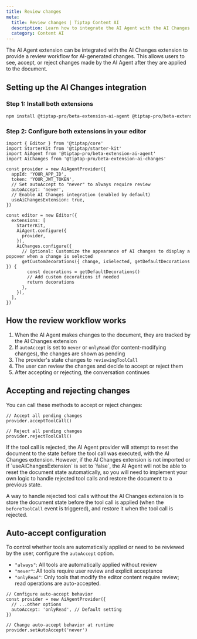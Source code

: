 ```yaml
---
title: Review changes
meta:
  title: Review changes | Tiptap Content AI
  description: Learn how to integrate the AI Agent with the AI Changes extension to review AI-generated changes.
  category: Content AI
---
```



The AI Agent extension can be integrated with the AI Changes extension to provide a review workflow for AI-generated changes. This allows users to see, accept, or reject changes made by the AI Agent after they are applied to the document.

## Setting up the AI Changes integration

### Step 1: Install both extensions

```bash
npm install @tiptap-pro/beta-extension-ai-agent @tiptap-pro/beta-extension-ai-changes
```

### Step 2: Configure both extensions in your editor

```tsx
import { Editor } from '@tiptap/core'
import StarterKit from '@tiptap/starter-kit'
import AiAgent from '@tiptap-pro/beta-extension-ai-agent'
import AiChanges from '@tiptap-pro/beta-extension-ai-changes'

const provider = new AiAgentProvider({
  appId: 'YOUR_APP_ID',
  token: 'YOUR_JWT_TOKEN',
  // Set autoAccept to "never" to always require review
  autoAccept: 'never',
  // Enable AI Changes integration (enabled by default)
  useAiChangesExtension: true,
})

const editor = new Editor({
  extensions: [
    StarterKit,
    AiAgent.configure({
      provider,
    }),
    AiChanges.configure({
      // Optional: Customize the appearance of AI changes to display a popover when a change is selected
      getCustomDecorations({ change, isSelected, getDefaultDecorations }) {
        const decorations = getDefaultDecorations()
        // Add custom decorations if needed
        return decorations
      },
    }),
  ],
})
```

## How the review workflow works

1. When the AI Agent makes changes to the document, they are tracked by the AI Changes extension
2. If `autoAccept` is set to `never` or `onlyRead` (for content-modifying changes), the changes are shown as pending
3. The provider's state changes to `reviewingToolCall`
4. The user can review the changes and decide to accept or reject them
5. After accepting or rejecting, the conversation continues

## Accepting and rejecting changes

You can call these methods to accept or reject changes:

```tsx
// Accept all pending changes
provider.acceptToolCall()

// Reject all pending changes
provider.rejectToolCall()
```

<Callout title="Note" variant="info">
  If the tool call is rejected, the AI Agent provider will attempt to reset the document to the
  state before the tool call was executed, with the AI Changes extension. However, if the AI Changes
  extension is not imported or if `useAiChangesExtension` is set to `false`, the AI Agent will not
  be able to reset the document state automatically, so you will need to implement your own logic to
  handle rejected tool calls and restore the document to a previous state.
</Callout>

A way to handle rejected tool calls without the AI Changes extension is to store the document state before the tool call is applied (when the `beforeToolCall` event is triggered), and restore it when the tool call is rejected.

## Auto-accept configuration

To control whether tools are automatically applied or need to be reviewed by the user, configure the `autoAccept` option.

- `"always"`: All tools are automatically applied without review
- `"never"`: All tools require user review and explicit acceptance
- `"onlyRead"`: Only tools that modify the editor content require review; read operations are auto-accepted.

```tsx
// Configure auto-accept behavior
const provider = new AiAgentProvider({
  // ...other options
  autoAccept: 'onlyRead', // Default setting
})

// Change auto-accept behavior at runtime
provider.setAutoAccept('never')
```
